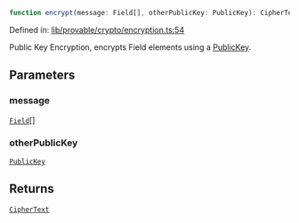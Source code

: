 ```ts
function encrypt(message: Field[], otherPublicKey: PublicKey): CipherText
```

Defined in: [lib/provable/crypto/encryption.ts:54](https://github.com/o1-labs/o1js/blob/df1ff77af12d7cbbed4a6167f02815fad4f0dceb/src/lib/provable/crypto/encryption.ts#L54)

Public Key Encryption, encrypts Field elements using a [PublicKey](../../../classes/PublicKey.mdx).

## Parameters

### message

[`Field`](../../../classes/Field.mdx)[]

### otherPublicKey

[`PublicKey`](../../../classes/PublicKey.mdx)

## Returns

[`CipherText`](../type-aliases/CipherText.mdx)
